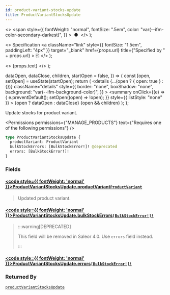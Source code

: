 ```yaml
---
id: product-variant-stocks-update
title: ProductVariantStocksUpdate
---
```


  <>
    <span
      style={{
        fontWeight: "normal",
        fontSize: ".5em",
        color: "var(--ifm-color-secondary-darkest)",
      }}
    >
      &nbsp;●&nbsp;
    </span>
  </>
);

  <>
    Specification
    <a
      className="link"
      style={{ fontSize: "1.5em", paddingLeft: "4px" }}
      target="\_blank"
      href={props.url}
      title={"Specified by " + props.url}
    >
      ⎘
    </a>
  </>
);

  <>
    <span className={props.class}>{props.text}</span>
  </>
);


  dataOpen,
  dataClose,
  children,
  startOpen = false,
}) => {
  const [open, setOpen] = useState(startOpen);
  return (
    <details
      {...(open ? { open: true } : {})}
      className="details"
      style={{
        border: "none",
        boxShadow: "none",
        background: "var(--ifm-background-color)",
      }}
    >
      <summary
        onClick={(e) => {
          e.preventDefault();
          setOpen((open) => !open);
        }}
        style={{ listStyle: "none" }}
      >
        {open ? dataOpen : dataClose}
      </summary>
      {open && children}
    </details>
  );
};

Update stocks for product variant.

<Permissions
  permissions={"MANAGE_PRODUCTS"}
  text={"Requires one of the following permissions"}
/>

```graphql
type ProductVariantStocksUpdate {
  productVariant: ProductVariant
  bulkStockErrors: [BulkStockError!]! @deprecated
  errors: [BulkStockError!]!
}
```

### Fields

#### [<code style={{ fontWeight: 'normal' }}>ProductVariantStocksUpdate.<b>productVariant</b></code>](#)<Bullet />[`ProductVariant`](../../../api-reference/products/objects/product-variant) <Badge class="badge badge--secondary" text="object"/> <Badge class="badge badge--secondary" text="products"/>

> Updated product variant.

#### [<code style={{ fontWeight: 'normal' }}>ProductVariantStocksUpdate.<b>bulkStockErrors</b></code>](#)<Bullet />[`[BulkStockError!]!`](../../../api-reference/products/objects/bulk-stock-error) <Badge class="badge badge--deprecated badge--secondary" text="deprecated"/> <Badge class="badge badge--secondary" text="non-null"/> <Badge class="badge badge--secondary" text="object"/> <Badge class="badge badge--secondary" text="products"/>

> :::warning[DEPRECATED]
>
> This field will be removed in Saleor 4.0. Use `errors` field instead.
>
> :::

#### [<code style={{ fontWeight: 'normal' }}>ProductVariantStocksUpdate.<b>errors</b></code>](#)<Bullet />[`[BulkStockError!]!`](../../../api-reference/products/objects/bulk-stock-error) <Badge class="badge badge--secondary" text="non-null"/> <Badge class="badge badge--secondary" text="object"/> <Badge class="badge badge--secondary" text="products"/>

>

### Returned By

[`productVariantStocksUpdate`](../../../api-reference/products/mutations/product-variant-stocks-update) <Badge class="badge badge--secondary" text="mutation"/>

